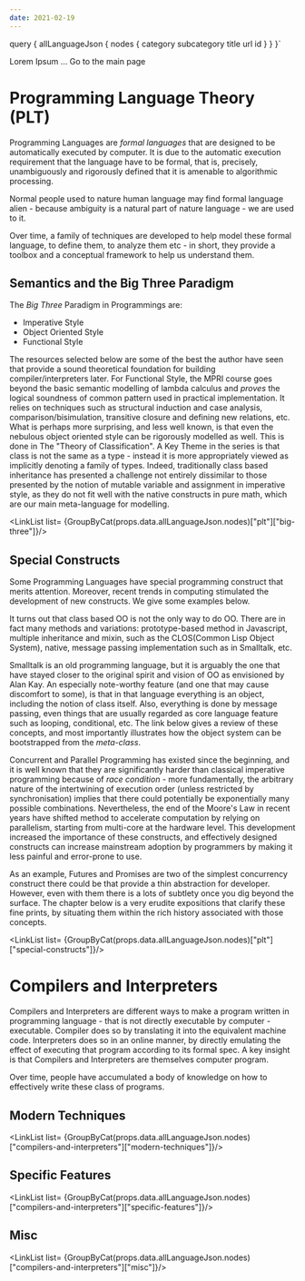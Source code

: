 ```yaml
---
date: 2021-02-19
---
```




  query {
    allLanguageJson {
      nodes {
        category
        subcategory
        title
        url
        id
      }
    }
  }`

<Layout>
<PageNavigation prev="Theory" prevLink="/theory" next="Platform" nextLink="/platform" date={props.pageContext.frontmatter.date}>

Lorem Ipsum ... <Link to="/">Go to the main page</Link>

# Programming Language Theory (PLT)
Programming Languages are *formal languages* that are designed to be automatically executed by computer. It is due to the automatic execution requirement that the language have to be formal, that is, precisely, unambiguously and rigorously defined that it is amenable to algorithmic processing.

Normal people used to nature human language may find formal language alien - because ambiguity is a natural part of nature language - we are used to it.

Over time, a family of techniques are developed to help model these formal language, to define them, to analyze them etc - in short, they provide a toolbox and a conceptual framework to help us understand them.

## Semantics and the Big Three Paradigm
The *Big Three* Paradigm in Programmings are:

- Imperative Style
- Object Oriented Style
- Functional Style

The resources selected below are some of the best the author have seen that provide a sound theoretical foundation for building compiler/interpreters later. For Functional Style, the MPRI course goes beyond the basic semantic modelling of lambda calculus and *proves* the logical soundness of common pattern used in practical implementation. It relies on techniques such as structural induction and case analysis, comparison/bisimulation, transitive closure and defining new relations, etc. What is perhaps more surprising, and less well known, is that even the nebulous object oriented style can be rigorously modelled as well. This is done in The "Theory of Classification". A Key Theme in the series is that class is not the same as a type - instead it is more appropriately viewed as implicitly denoting a family of types. Indeed, traditionally class based inheritance has presented a challenge not entirely dissimilar to those presented by the notion of mutable variable and assignment in imperative style, as they do not fit well with the native constructs in pure math, which are our main meta-language for modelling.

<LinkList list= {GroupByCat(props.data.allLanguageJson.nodes)["plt"]["big-three"]}/>

## Special Constructs
Some Programming Languages have special programming construct that merits attention. Moreover, recent trends in computing stimulated the development of new constructs. We give some examples below.

It turns out that class based OO is not the only way to do OO. There are in fact many methods and variations: prototype-based method in Javascript, multiple inheritance and mixin, such as the CLOS(Common Lisp Object System), native, message passing implementation such as in Smalltalk, etc.

Smalltalk is an old programming language, but it is arguably the one that have stayed closer to the original spirit and vision of OO as envisioned by Alan Kay. An especially note-worthy feature (and one that may cause discomfort to some), is that in that language everything is an object, including the notion of class itself. Also, everything is done by message passing, even things that are usually regarded as core language feature such as looping, conditional, etc. The link below gives a review of these concepts, and most importantly illustrates how the object system can be bootstrapped from the *meta-class*.

Concurrent and Parallel Programming has existed since the beginning, and it is well known that they are significantly harder than classical imperative programming because of *race condition* - more fundamentally, the arbitrary nature of the intertwining of execution order (unless restricted by synchronisation) implies that there could potentially be exponentially many possible combinations. Nevertheless, the end of the Moore's Law in recent years have shifted method to accelerate computation by relying on parallelism, starting from multi-core at the hardware level. This development increased the importance of these constructs, and effectively designed constructs can increase mainstream adoption by programmers by making it less painful and error-prone to use.

As an example, Futures and Promises are two of the simplest concurrency construct there could be that provide a thin abstraction for developer. However, even with them there is a lots of subtlety once you dig beyond the surface. The chapter below is a very erudite expositions that clarify these fine prints, by situating them within the rich history associated with those concepts.

<LinkList list= {GroupByCat(props.data.allLanguageJson.nodes)["plt"]["special-constructs"]}/>

# Compilers and Interpreters
Compilers and Interpreters are different ways to make a program written in programming language - that is not directly executable by computer - executable. Compiler does so by translating it into the equivalent machine code. Interpreters does so in an online manner, by directly emulating the effect of executing that program according to its formal spec. A key insight is that Compilers and Interpreters are themselves computer program.

Over time, people have accumulated a body of knowledge on how to effectively write these class of programs.

## Modern Techniques

<LinkList list= {GroupByCat(props.data.allLanguageJson.nodes)["compilers-and-interpreters"]["modern-techniques"]}/>

## Specific Features

<LinkList list= {GroupByCat(props.data.allLanguageJson.nodes)["compilers-and-interpreters"]["specific-features"]}/>

## Misc

<LinkList list= {GroupByCat(props.data.allLanguageJson.nodes)["compilers-and-interpreters"]["misc"]}/>


</PageNavigation>
</Layout>
